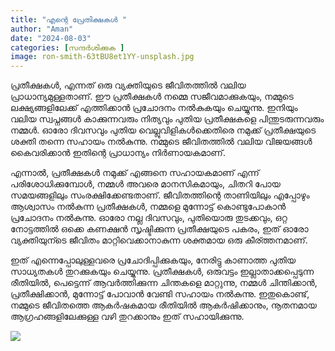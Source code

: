 ```yaml
---
title: "എന്റെ പ്രേതിക്ഷകൾ "
author: "Aman"
date: "2024-08-03"
categories: [സന്ദർശിക്കുക ]
image: ron-smith-63tBU8et1YY-unsplash.jpg
---
```


പ്രതീക്ഷകൾ, എന്നത് ഒരു വ്യക്തിയുടെ ജീവിതത്തിൽ വലിയ പ്രാധാന്യമുള്ളതാണ്. ഈ പ്രതീക്ഷകൾ നമ്മെ സജീവമാക്കുകയും, നമ്മുടെ ലക്ഷ്യങ്ങളിലേക്ക് എത്തിക്കാൻ പ്രചോദനം നൽകുകയും ചെയ്യുന്നു. ഇനിയും വലിയ സ്വപ്നങ്ങൾ കാക്കുന്നവരും നിത്യവും പുതിയ പ്രതീക്ഷകളെ പിന്തുടരുന്നവരും നമ്മൾ. ഓരോ ദിവസവും പുതിയ വെല്ലുവിളികൾക്കെതിരെ നമുക്ക് പ്രതീക്ഷയുടെ ശക്തി തന്നെ സഹായം നൽകുന്നു. നമ്മുടെ ജീവിതത്തിൽ വലിയ വിജയങ്ങൾ കൈവരിക്കാൻ ഇതിന്റെ പ്രാധാന്യം നിർണായകമാണ്.

എന്നാൽ, പ്രതീക്ഷകൾ നമുക്ക് എങ്ങനെ സഹായകമാണ് എന്ന് പരിശോധിക്കുമ്പോൾ, നമ്മൾ അവരെ മാനസികമായും, ചിതറി പോയ സമയങ്ങളിലും സംരക്ഷിക്കേണ്ടതാണ്. ജീവിതത്തിന്റെ താണിയിലും എപ്പോഴും ആശ്വാസം നൽകുന്ന പ്രതീക്ഷകൾ, നമ്മളെ മുന്നോട്ട് കൊണ്ടുപോകാൻ പ്രചോദനം നൽകുന്നു. ഓരോ നല്ല ദിവസവും, പുതിയൊരു തുടക്കവും, ഒറ്റ നോട്ടത്തിൽ ഒക്കെ കണക്ഷൻ സൃഷ്ടിക്കുന്ന പ്രതീക്ഷയുടെ പകരം, ഇത് ഓരോ വ്യക്തിയുന്ടെ ജീവിതം മാറ്റിവെക്കാനാകുന്ന ശക്തമായ ഒരു കീര്ത്തനമാണ്.

ഇത് എന്നെപ്പോലുള്ളവരെ പ്രചോദിപ്പിക്കുകയും, നേരിട്ടു കാണാത്ത പുതിയ സാധ്യതകൾ തുറക്കുകയും ചെയ്യുന്നു. പ്രതീക്ഷകൾ, ഒരുവട്ടം ഇല്ലാതാക്കപ്പെടുന്ന രീതിയിൽ, പെട്ടെന്ന് ആവർത്തിക്കുന്ന ചിന്തകളെ മാറ്റുന്നു, നമ്മൾ ചിന്തിക്കാൻ, പ്രതീക്ഷിക്കാൻ, മുന്നോട്ട് പോവാൻ വേണ്ടി സഹായം നൽകുന്നു. ഇതുകൊണ്ട്, നമ്മുടെ ജീവിതത്തെ ആകർഷകമായ രീതിയിൽ ആകർഷിക്കാനും, നൂതനമായ ആഗ്രഹങ്ങളിലേക്കുള്ള വഴി തുറക്കാനും ഇത് സഹായിക്കുന്നു.



![](ron-smith-63tBU8et1YY-unsplash.jpg)


